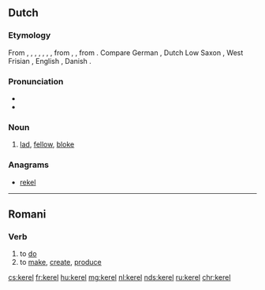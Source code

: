 ==Dutch==
===Etymology===
From {{etyl|dum|nl}} {{term|kerel|lang=dum}}, {{term|carel|lang=dum}}, {{term|caerl|lang=dum}}, {{term|kerl|lang=dum}}, {{etyl|odt|nl}} {{m|odt|*karl}}, {{m|odt|*karal}}, {{m|odt|*keril}}, from {{etyl|frk|nl}} {{m|frk|*karil}}, {{m|frk|*karal}}, from {{etyl|gem-pro|nl}} {{m|gem-pro|*karilaz}}. Compare German {{term|Kerl|lang=de}}, Dutch Low Saxon {{term|keerl|lang=nds-nl}}, West Frisian {{term|tsjirl|lang=fy}}, English {{term|churl|lang=en}}, Danish {{term|karl|lang=da}}.

===Pronunciation===
*{{audio|Nl-kerel.ogg|audio|lang=nl}}
*{{hyphenation|ke|rel|lang=nl}}

===Noun===
{{nl-noun|m|-s|kereltje}}
# [[lad]], [[fellow]], [[bloke]]

===Anagrams===
* [[rekel#Dutch|rekel]]

----

==Romani==

===Verb===
{{rom-verb|el}}

# to [[do]]
# to [[make]], [[create]], [[produce]]

[[cs:kerel]]
[[fr:kerel]]
[[hu:kerel]]
[[mg:kerel]]
[[nl:kerel]]
[[nds:kerel]]
[[ru:kerel]]
[[chr:kerel]]